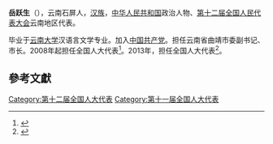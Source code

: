 '''岳跃生'''（{{bd|1958年||}}），云南石屏人，[[汉族|汉族]]，[[中华人民共和国|中华人民共和国]]政治人物、[[第十二届全国人民代表大会|第十二届全国人民代表大会]]云南地区代表。

毕业于[[云南大学|云南大学]]汉语言文学专业。加入[[中国共产党|中国共产党]]。担任云南省曲靖市委副书记、市长。2008年起担任全国人大代表<ref>{{cite news|title=全国人大代表信息-岳跃生|url= http://210.82.31.1:8084/delegate/viewDelegate.action?dbid=112399|accessdate=2013-04-05|newspaper=全国人大网|archive-url=https://web.archive.org/web/20140523230334/http://www.npc.gov.cn/delegate/viewDelegate.action?dbid=112399|archive-date=2014-05-23|dead-url=yes}}</ref>。2013年，担任全国人大代表<ref>{{cite news|title=全国人大代表信息-岳跃生|url= http://210.82.31.1:8084/delegate/viewDelegate.action?dbid=122383|accessdate=2013-04-05|newspaper=全国人大网|archive-url=https://web.archive.org/web/20140524003708/http://www.npc.gov.cn/delegate/viewDelegate.action?dbid=122383|archive-date=2014-05-24|dead-url=yes}}</ref>。

==參考文獻==
{{reflist}}
{{中国政治人物小作品}}

[[Category:第十二届全国人大代表|Category:第十二届全国人大代表]]
[[Category:第十一届全国人大代表|Category:第十一届全国人大代表]]